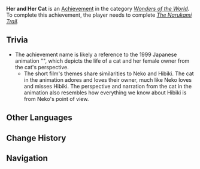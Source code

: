 {{Achievement Infobox
|title        = 
|id           = 84542
|order id     = 4066
|category     = Wonders of the World
|description  = Follow [[Neko]] up [[Mt. Yougou]] to find "[[Asase Hibiki|Hibiki]]"'s trail.
|requirements = Complete ''[[The Narukami Trail]].''
|primogems    = 5
|tracking     = 
|hidden       = 1
|type         = Quest
}}
'''Her and Her Cat''' is an [[Achievement]] in the category ''[[Wonders of the World]]''. To complete this achievement, the player needs to complete ''[[The Narukami Trail]].''

==Trivia==
*The achievement name is likely a reference to the 1999 Japanese animation "{{w|She and Her Cat}}", which depicts the life of a cat and her female owner from the cat's perspective.
**The short film's themes share similarities to Neko and Hibiki. The cat in the animation adores and loves their owner, much like Neko loves and misses Hibiki. The perspective and narration from the cat in the animation also resembles how everything we know about Hibiki is from Neko's point of view.
<!--
==Video Guides==
{{EVT
|video1   = 
|caption1 = 
}}
-->
==Other Languages==
{{Other Languages|default_hidden=1
|en      = Her and Her Cat
|zhs     = 她和她的猫
|zhs_rm  = Tā Hé Tā de Māo
|zht     = 她和她的貓
|zht_rm  = Tā Hé Tā de Māo
|ja      = 彼女と彼女の猫
|ja_rm   = Kanojo to Kanojo no Neko
|ko      = 그녀와 그녀의 고양이
|ko_rm   = 
|es      = Ella y su gato
|fr      = Son chat et elle
|ru      = Она и её кошка
|th      = เธอ และแมวของเธอ
|th_rm   = 
|vi      = Cô Ấy Và Mèo
|de      = Sie und ihre Katze
|id      = Dia dan Kucingnya
|pt      = Ela e a Gata Dela
}}

==Change History==
{{Change History|2.1}}
<!--
==References==
{{Reflist}}
-->
==Navigation==
{{Achievement Navbox|Wonders of the World|Quest}}